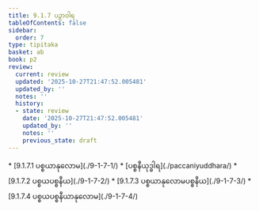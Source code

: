 ```yaml
---
title: 9.1.7 ပဉှာဝါရ
tableOfContents: false
sidebar:
  order: 7
type: tipitaka
basket: ab
book: p2
review:
  current: review
  updated: '2025-10-27T21:47:52.005481'
  updated_by: ''
  notes: ''
  history:
  - state: review
    date: '2025-10-27T21:47:52.005481'
    updated_by: ''
    notes: ''
    previous_state: draft
---
```



<ReviewStatus review={frontmatter.review} showDetails={true} />

<HypothesisAnnotation frontmatter={frontmatter} />

<DynamicBreadcrumb />



<TableOfContents book="p2" section="9.1.7">
* [9.1.7.1 ပစ္စယာနုလောမ](./9-1-7-1/)
* [ပစ္စနီယုဒ္ဓါရ](./paccaniyuddhara/)
* [9.1.7.2 ပစ္စယပစ္စနီယ](./9-1-7-2/)
* [9.1.7.3 ပစ္စယာနုလောမပစ္စနီယ](./9-1-7-3/)
* [9.1.7.4 ပစ္စယပစ္စနီယာနုလောမ](./9-1-7-4/)
</TableOfContents>